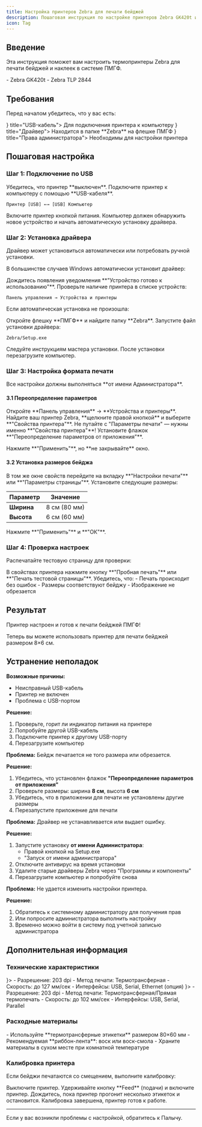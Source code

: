 ```yaml
---
title: Настройка принтеров Zebra для печати бейджей
description: Пошаговая инструкция по настройке принтеров Zebra GK420t и TLP 2844 для печати бейджей ПМГФ
icon: Tag
---
```


## Введение

Эта инструкция поможет вам настроить термопринтеры Zebra для печати бейджей и наклеек в системе ПМГФ.

<Callout title="Поддерживаемые модели">
  - Zebra GK420t
  - Zebra TLP 2844
</Callout>

## Требования

Перед началом убедитесь, что у вас есть:

<Cards>
  <Card icon={<Cable className="text-blue-300" />} title="USB-кабель">
    Для подключения принтера к компьютеру
  </Card>
  <Card icon={<HardDrive className="text-green-300" />} title="Драйвер">
    Находится в папке **Zebra** на флешке ПМГФ
  </Card>
  <Card icon={<ShieldCheck className="text-orange-300" />} title="Права администратора">
    Необходимы для настройки принтера
  </Card>
</Cards>

## Пошаговая настройка

### Шаг 1: Подключение по USB

<Steps>

<Step>
Убедитесь, что принтер **выключен**.
</Step>

<Step>
Подключите принтер к компьютеру с помощью **USB-кабеля**.

```
Принтер [USB] ←→ [USB] Компьютер
```
</Step>

<Step>
Включите принтер кнопкой питания.
</Step>

</Steps>

<Callout type="info">
  Компьютер должен обнаружить новое устройство и начать автоматическую установку драйвера.
</Callout>

### Шаг 2: Установка драйвера

Драйвер может установиться автоматически или потребовать ручной установки.

<Accordions>
  <Accordion id="auto-install" title="Автоматическая установка">
    
В большинстве случаев Windows автоматически установит драйвер:

<Steps>

<Step>
Дождитесь появления уведомления **"Устройство готово к использованию"**.
</Step>

<Step>
Проверьте наличие принтера в списке устройств:

```
Панель управления → Устройства и принтеры
```
</Step>

</Steps>

  </Accordion>

  <Accordion id="manual-install" title="Ручная установка">
    
Если автоматическая установка не произошла:

<Steps>

<Step>
Откройте флешку **ПМГФ** и найдите папку **Zebra**.
</Step>

<Step>
Запустите файл установки драйвера:

```
Zebra/Setup.exe
```
</Step>

<Step>
Следуйте инструкциям мастера установки.
</Step>

<Step>
После установки перезагрузите компьютер.
</Step>

</Steps>

  </Accordion>
</Accordions>

### Шаг 3: Настройка формата печати

<Callout type="warn" title="Важно!">
  Все настройки должны выполняться **от имени Администратора**.
</Callout>

#### 3.1 Переопределение параметров

<Steps>

<Step>
Откройте **Панель управления** → **Устройства и принтеры**.
</Step>

<Step>
Найдите ваш принтер Zebra, **щелкните правой кнопкой** и выберите **"Свойства принтера"**.

<Callout type="info">
  Не путайте с "Параметры печати" — нужны именно **"Свойства принтера"**!
</Callout>
</Step>

<Step>
Установите флажок **"Переопределение параметров от приложения"**.

<ImagePreview
  src="/images/zebra-override-settings.png"
  alt="Настройка переопределения параметров принтера Zebra"
  caption="Установите флажок как показано на скриншоте"
/>

</Step>

<Step>
Нажмите **"Применить"**, но **не закрывайте** окно.
</Step>

</Steps>

#### 3.2 Установка размеров бейджа

<Steps>

<Step>
В том же окне свойств перейдите на вкладку **"Настройки печати"** или **"Параметры страницы"**.
</Step>

<Step>
Установите следующие размеры:

| Параметр | Значение |
|----------|----------|
| **Ширина** | 8 см (80 мм) |
| **Высота** | 6 см (60 мм) |

<ImagePreview
  src="/images/zebra-page-size.png"
  alt="Настройка размеров страницы для принтера Zebra"
  caption="Размеры: ширина 8 см, высота 6 см"
/>

</Step>

<Step>
Нажмите **"Применить"** и **"ОК"**.
</Step>

</Steps>

### Шаг 4: Проверка настроек

Распечатайте тестовую страницу для проверки:

<Steps>

<Step>
В свойствах принтера нажмите кнопку **"Пробная печать"** или **"Печать тестовой страницы"**.
</Step>

<Step>
Убедитесь, что:
- Печать происходит без ошибок
- Размеры соответствуют бейджу
- Изображение не обрезается
</Step>

</Steps>

## Результат

Принтер настроен и готов к печати бейджей ПМГФ! 

<Callout title="Готово!" type="success">
  Теперь вы можете использовать принтер для печати бейджей размером 8×6 см.
</Callout>

## Устранение неполадок

<Accordions>
  <Accordion id="not-detected" title="Компьютер не видит принтер">
    
**Возможные причины:**
- Неисправный USB-кабель
- Принтер не включен
- Проблема с USB-портом

**Решение:**
1. Проверьте, горит ли индикатор питания на принтере
2. Попробуйте другой USB-кабель
3. Подключите принтер к другому USB-порту
4. Перезагрузите компьютер

  </Accordion>

  <Accordion id="wrong-size" title="Неправильный размер печати">
    
**Проблема:** Бейдж печатается не того размера или обрезается.

**Решение:**
1. Убедитесь, что установлен флажок **"Переопределение параметров от приложения"**
2. Проверьте размеры: ширина **8 см**, высота **6 см**
3. Убедитесь, что в приложении для печати не установлены другие размеры
4. Перезапустите приложение для печати

  </Accordion>

  <Accordion id="driver-error" title="Ошибка при установке драйвера">
    
**Проблема:** Драйвер не устанавливается или выдает ошибку.

**Решение:**
1. Запустите установку **от имени Администратора**:
   - Правой кнопкой на Setup.exe
   - "Запуск от имени администратора"
2. Отключите антивирус на время установки
3. Удалите старые драйверы Zebra через "Программы и компоненты"
4. Перезагрузите компьютер и попробуйте снова

  </Accordion>

  <Accordion id="admin-rights" title="Нет прав администратора">
    
**Проблема:** Не удается изменить настройки принтера.

**Решение:**
1. Обратитесь к системному администратору для получения прав
2. Или попросите администратора выполнить настройку
3. Временно можно войти в систему под учетной записью администратора

  </Accordion>
</Accordions>

## Дополнительная информация

### Технические характеристики

<Cards>
  <Card title="Zebra GK420t" icon={<Printer className="text-blue-300" />}>
    - Разрешение: 203 dpi
    - Метод печати: Термотрансферная
    - Скорость: до 127 мм/сек
    - Интерфейсы: USB, Serial, Ethernet (опция)
  </Card>
  <Card title="Zebra TLP 2844" icon={<Printer className="text-green-300" />}>
    - Разрешение: 203 dpi
    - Метод печати: Термотрансферная/Прямая термопечать
    - Скорость: до 102 мм/сек
    - Интерфейсы: USB, Serial, Parallel
  </Card>
</Cards>

### Расходные материалы

<Callout title="Рекомендации по материалам">
  - Используйте **термотрансферные этикетки** размером 80×60 мм
  - Рекомендуемая **риббон-лента**: воск или воск-смола
  - Храните материалы в сухом месте при комнатной температуре
</Callout>

### Калибровка принтера

Если бейджи печатаются со смещением, выполните калибровку:

<Steps>

<Step>
Выключите принтер.
</Step>

<Step>
Удерживайте кнопку **Feed** (подачи) и включите принтер.
</Step>

<Step>
Дождитесь, пока принтер прогонит несколько этикеток и остановится.
</Step>

<Step>
Калибровка завершена, принтер готов к работе.
</Step>

</Steps>


---

<Callout type="info" title="Нужна помощь?">
  Если у вас возникли проблемы с настройкой, обратитесь к Палычу.
</Callout>
